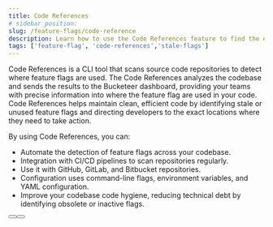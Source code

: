 ```yaml
---
title: Code References
# sidebar_position:
slug: /feature-flags/code-reference
description: Learn how to use the Code References feature to find the existing feature flags in your code base.
tags: ['feature-flag', 'code-references','stale-flags']
---
```



Code References is a CLI tool that scans source code repositories to detect where feature flags are used. The Code References analyzes the codebase and sends the results to the Bucketeer dashboard, providing your teams with precise information into where the feature flag are used in your code. Code References helps maintain clean, efficient code by identifying stale or unused feature flags and directing developers to the exact locations where they need to take action.

<CenteredImg
  imgURL="img/feature-flags/codereference/scan-result.png"
/>

By using Code References, you can:

- Automate the detection of feature flags across your codebase.  
- Integration with CI/CD pipelines to scan repositories regularly.  
- Use it with GitHub, GitLab, and Bitbucket repositories.  
- Configuration uses command-line flags, environment variables, and YAML configuration.  
- Improve your codebase code hygiene, reducing technical debt by identifying obsolete or inactive flags.  

<ButtonShelf>
  <Button
    redirect="/feature-flags/code-reference/configuration"
    title="Configure and Use"
    info="Learn how to configure and use Code References."
  />
  <Button
    redirect="/feature-flags/code-reference/scan-results"
    title="Access Scan Results"
    info="Learn how to access the scan results from Code References."
  />
</ButtonShelf>
